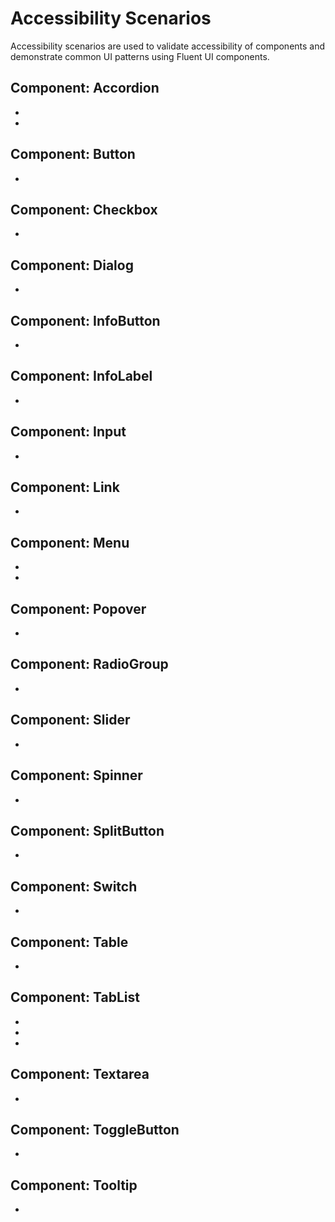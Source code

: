 
<Meta title="Concepts/Developer/Accessibility/Stories/List of scenarios" />

# Accessibility Scenarios

Accessibility scenarios are used to validate accessibility of components and demonstrate common UI patterns using Fluent UI components.

## Component: Accordion

- <FullscreenLink content="Accordion / Personal form" parent={parentPath} story="personal-form-accordion" />
- <FullscreenLink content="Accordion / FAQ" parent={parentPath} story="faq-accordion" />

## Component: Button

- <FullscreenLink content="Button / Messenger" parent={parentPath} story="messenger-buttons" />

## Component: Checkbox

- <FullscreenLink
    content="Checkbox / Questionnaire about food"
    parent={parentPath}
    story="questionnaire-about-food-checkboxes"
  />

## Component: Dialog

- <FullscreenLink content="Dialog / User prompts" parent={parentPath} story="user-prompting-dialogs" />

## Component: InfoButton

- <FullscreenLink content="InfoButton / Files listing" parent={parentPath} story="files-listing-info-buttons" />

## Component: InfoLabel

- <FullscreenLink content="InfoLabel/ Registration form" parent={parentPath} story="registration-form-info-labels" />

## Component: Input

- <FullscreenLink content="Input / Ticket order form" parent={parentPath} story="ticket-order-form-inputs" />

## Component: Link

- <FullscreenLink content="Link / Site navigation" parent={parentPath} story="site-navigation-links" />

## Component: Menu

- <FullscreenLink content="Menu / Profile menu" parent={parentPath} story="profile-menu" />
- <FullscreenLink content="Menu / Menu with split item" parent={parentPath} story="menu-with-split-item" />

## Component: Popover

- <FullscreenLink content="Popover / Add people" parent={parentPath} story="add-people-popover" />

## Component: RadioGroup

- <FullscreenLink
    content="RadioGroup / Questionnaire about transportation"
    parent={parentPath}
    story="questionnaire-about-transportation-radios"
  />

## Component: Slider

- <FullscreenLink content="Slider / Sound control" parent={parentPath} story="sound-control-sliders" />

## Component: Spinner

- <FullscreenLink content="Spinner / Posts loading" parent={parentPath} story="posts-loading-spinner" />

## Component: SplitButton

- <FullscreenLink content="SplitButton / Event reminder" parent={parentPath} story="event-reminder-split-button" />

## Component: Switch

- <FullscreenLink content="Switch / Device controls" parent={parentPath} story="device-controls-switches" />

## Component: Table

- <FullscreenLink content="Table / Files activity" parent={parentPath} story="files-activity-tables" />

## Component: TabList

- <FullscreenLink
    content="TabList / Mail settings with horizontal tablist"
    parent={parentPath}
    story="mail-settings-horizontal-tab-list"
  />
- <FullscreenLink
    content="TabList / Mail settings with vertical tablist"
    parent={parentPath}
    story="mail-settings-vertical-tab-list"
  />
- <FullscreenLink
    content="TabList / Mail settings with overflow tablist"
    parent={parentPath}
    story="mail-settings-overflow-tab-list"
  />

## Component: Textarea

- <FullscreenLink
    content="Textarea / Questionnaire about customer experience"
    parent={parentPath}
    story="questionnaire-about-customer-experience-textareas"
  />

## Component: ToggleButton

- <FullscreenLink content="ToggleButton / Device controls" parent={parentPath} story="device-controls-toggle-buttons" />

## Component: Tooltip

- <FullscreenLink content="Tooltip / Buttons with tooltip" parent={parentPath} story="buttons-with-tooltip" />

